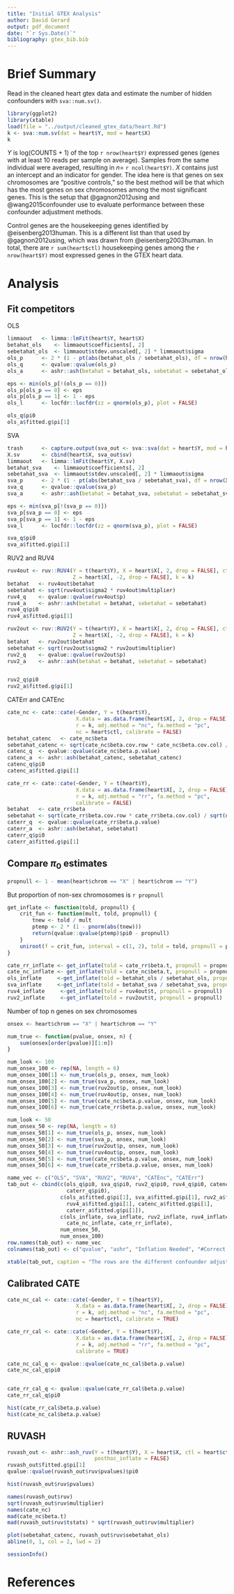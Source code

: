 ```yaml
---
title: "Initial GTEX Analysis"
author: David Gerard
output: pdf_document
date: "`r Sys.Date()`"
bibliography: gtex_bib.bib
---
```


# Brief Summary
Read in the cleaned heart gtex data and estimate the number of hidden confounders with `sva::num.sv()`.
```r
library(ggplot2)
library(xtable)
load(file = "../output/cleaned_gtex_data/heart.Rd")
k <- sva::num.sv(dat = heart$Y, mod = heart$X)
k
```

$Y$ is log(COUNTS + 1) of the top `r nrow(heart$Y)` expressed genes (genes with at least 10 reads per sample on average). Samples from the same individual were averaged, resulting in $n =$ `r ncol(heart$Y)`. $X$ contains just an intercept and an indicator for gender. The idea here is that genes on sex chromosomes are "positive controls," so the best method will be that which has the most genes on sex chromosomes among the most significant genes. This is the setup that @gagnon2012using and @wang2015confounder use to evaluate performance between these confounder adjustment methods.

Control genes are the housekeeping genes identified by @eisenberg2013human. This is a different list than that used by @gagnon2012using, which was drawn from @eisenberg2003human. In total, there are `r sum(heart$ctl)` housekeeping genes among the `r nrow(heart$Y)` most expressed genes in the GTEX heart data.

# Analysis

## Fit competitors
OLS
```r
limmaout   <- limma::lmFit(heart$Y, heart$X)
betahat_ols    <- limmaout$coefficients[, 2]
sebetahat_ols  <- limmaout$stdev.unscaled[, 2] * limmaout$sigma
ols_p      <- 2 * (1 - pt(abs(betahat_ols / sebetahat_ols), df = nrow(heart$X) - ncol(heart$X)))
ols_q      <- qvalue::qvalue(ols_p)
ols_a      <- ashr::ash(betahat = betahat_ols, sebetahat = sebetahat_ols)

eps <- min(ols_p[!(ols_p == 0)])
ols_p[ols_p == 0] <- eps
ols_p[ols_p == 1] <- 1 - eps
ols_l      <- locfdr::locfdr(zz = qnorm(ols_p), plot = FALSE)

ols_q$pi0
ols_a$fitted.g$pi[1]
```

SVA
```r
trash      <- capture.output(sva_out <- sva::sva(dat = heart$Y, mod = heart$X, n.sv = k))
X.sv       <- cbind(heart$X, sva_out$sv)
limmaout   <- limma::lmFit(heart$Y, X.sv)
betahat_sva    <- limmaout$coefficients[, 2]
sebetahat_sva  <- limmaout$stdev.unscaled[, 2] * limmaout$sigma
sva_p      <- 2 * (1 - pt(abs(betahat_sva / sebetahat_sva), df = nrow(X.sv) - ncol(X.sv)))
sva_q      <- qvalue::qvalue(sva_p)
sva_a      <- ashr::ash(betahat = betahat_sva, sebetahat = sebetahat_sva)

eps <- min(sva_p[!(sva_p == 0)])
sva_p[sva_p == 0] <- eps
sva_p[sva_p == 1] <- 1 - eps
sva_l      <- locfdr::locfdr(zz = qnorm(sva_p), plot = FALSE)

sva_q$pi0
sva_a$fitted.g$pi[1]
```
RUV2 and RUV4
```r
ruv4out <- ruv::RUV4(Y = t(heart$Y), X = heart$X[, 2, drop = FALSE], ctl = heart$ctl,
                     Z = heart$X[, -2, drop = FALSE], k = k)
betahat   <- ruv4out$betahat
sebetahat <- sqrt(ruv4out$sigma2 * ruv4out$multiplier)
ruv4_q    <- qvalue::qvalue(ruv4out$p)
ruv4_a    <- ashr::ash(betahat = betahat, sebetahat = sebetahat)
ruv4_q$pi0
ruv4_a$fitted.g$pi[1]

ruv2out <- ruv::RUV2(Y = t(heart$Y), X = heart$X[, 2, drop = FALSE], ctl = heart$ctl,
                     Z = heart$X[, -2, drop = FALSE], k = k)
betahat   <- ruv2out$betahat
sebetahat <- sqrt(ruv2out$sigma2 * ruv2out$multiplier)
ruv2_q    <- qvalue::qvalue(ruv2out$p)
ruv2_a    <- ashr::ash(betahat = betahat, sebetahat = sebetahat)


ruv2_q$pi0
ruv2_a$fitted.g$pi[1]
```
CATErr and CATEnc
```r
cate_nc <- cate::cate(~Gender, Y = t(heart$Y),
                      X.data = as.data.frame(heart$X[, 2, drop = FALSE]),
                      r = k, adj.method = "nc", fa.method = "pc",
                      nc = heart$ctl, calibrate = FALSE)
betahat_catenc   <- cate_nc$beta
sebetahat_catenc <- sqrt(cate_nc$beta.cov.row * cate_nc$beta.cov.col) / sqrt(nrow(heart$X))
catenc_q  <- qvalue::qvalue(cate_nc$beta.p.value)
catenc_a  <- ashr::ash(betahat_catenc, sebetahat_catenc)
catenc_q$pi0
catenc_a$fitted.g$pi[1]
```

```r
cate_rr <- cate::cate(~Gender, Y = t(heart$Y),
                      X.data = as.data.frame(heart$X[, 2, drop = FALSE]),
                      r = k, adj.method = "rr", fa.method = "pc",
                      calibrate = FALSE)
betahat   <- cate_rr$beta
sebetahat <- sqrt(cate_rr$beta.cov.row * cate_rr$beta.cov.col) / sqrt(nrow(heart$X))
caterr_q  <- qvalue::qvalue(cate_rr$beta.p.value)
caterr_a  <- ashr::ash(betahat, sebetahat)
caterr_q$pi0
caterr_a$fitted.g$pi[1]
```

## Compare $\pi_0$ estimates
```r
propnull <- 1 - mean(heart$chrom == "X" | heart$chrom == "Y")
```

But proportion of non-sex chromosomes is `r propnull`

```r
get_inflate <- function(told, propnull) {
    crit_fun <- function(mult, told, propnull) {
        tnew <- told / mult
        ptemp <- 2 * (1 - pnorm(abs(tnew)))
        return(qvalue::qvalue(ptemp)$pi0 - propnull)
    }
    uniroot(f = crit_fun, interval = c(1, 2), told = told, propnull = propnull)$root
}

cate_rr_inflate <- get_inflate(told = cate_rr$beta.t, propnull = propnull)
cate_nc_inflate <- get_inflate(told = cate_nc$beta.t, propnull = propnull)
ols_inflate     <-get_inflate(told = betahat_ols / sebetahat_ols, propnull = propnull)
sva_inflate     <-get_inflate(told = betahat_sva / sebetahat_sva, propnull = propnull)
ruv4_inflate     <-get_inflate(told = ruv4out$t, propnull = propnull)
ruv2_inflate     <-get_inflate(told = ruv2out$t, propnull = propnull)
```

Number of top n genes on sex chromosomes
```r
onsex <- heart$chrom == "X" | heart$chrom == "Y"

num_true <- function(pvalue, onsex, n) {
    sum(onsex[order(pvalue)][1:n])
}

num_look <- 100
num_onsex_100 <- rep(NA, length = 6)
num_onsex_100[1] <- num_true(ols_p, onsex, num_look)
num_onsex_100[2] <- num_true(sva_p, onsex, num_look)
num_onsex_100[3] <- num_true(ruv2out$p, onsex, num_look)
num_onsex_100[4] <- num_true(ruv4out$p, onsex, num_look)
num_onsex_100[5] <- num_true(cate_nc$beta.p.value, onsex, num_look)
num_onsex_100[6] <- num_true(cate_rr$beta.p.value, onsex, num_look)

num_look <- 50
num_onsex_50 <- rep(NA, length = 6)
num_onsex_50[1] <- num_true(ols_p, onsex, num_look)
num_onsex_50[2] <- num_true(sva_p, onsex, num_look)
num_onsex_50[3] <- num_true(ruv2out$p, onsex, num_look)
num_onsex_50[4] <- num_true(ruv4out$p, onsex, num_look)
num_onsex_50[5] <- num_true(cate_nc$beta.p.value, onsex, num_look)
num_onsex_50[6] <- num_true(cate_rr$beta.p.value, onsex, num_look)
```

```r
name_vec <- c("OLS", "SVA", "RUV2", "RUV4", "CATEnc", "CATErr")
tab_out <- cbind(c(ols_q$pi0, sva_q$pi0, ruv2_q$pi0, ruv4_q$pi0, catenc_q$pi0,
                   caterr_q$pi0),
                 c(ols_a$fitted.g$pi[1], sva_a$fitted.g$pi[1], ruv2_a$fitted.g$pi[1],
                   ruv4_a$fitted.g$pi[1], catenc_a$fitted.g$pi[1],
                   caterr_a$fitted.g$pi[1]),
                 c(ols_inflate, sva_inflate, ruv2_inflate, ruv4_inflate,
                   cate_nc_inflate, cate_rr_inflate),
                 num_onsex_50,
                 num_onsex_100)
row.names(tab_out) <- name_vec
colnames(tab_out) <- c("qvalue", "ashr", "Inflation Needed", "#Correct Top 50", "#Correct Top 100")

xtable(tab_out, caption = "The rows are the different confounder adjustment methods. The first two columns are the estimates of $\\pi_0$ using either \\texttt{qvalue} or \\texttt{ashr}. The third column is the inflation on the standard deviation needed so that the \\texttt{qvalue} will return an estimate of $\\pi_0$ that is equal to the observed proportion of genes on sex chromosomes. The fourth and fifth columns are the number of sex chromosome genes among the most significant 50 or 100 genes.", display = c("f", "f", "f", "f", "d", "d"))
```


## Calibrated CATE
```r
cate_nc_cal <- cate::cate(~Gender, Y = t(heart$Y),
                      X.data = as.data.frame(heart$X[, 2, drop = FALSE]),
                      r = k, adj.method = "nc", fa.method = "pc",
                      nc = heart$ctl, calibrate = TRUE)

cate_rr_cal <- cate::cate(~Gender, Y = t(heart$Y),
                      X.data = as.data.frame(heart$X[, 2, drop = FALSE]),
                      r = k, adj.method = "rr", fa.method = "pc",
                      calibrate = TRUE)
```

```r
cate_nc_cal_q <- qvalue::qvalue(cate_nc_cal$beta.p.value)
cate_nc_cal_q$pi0


cate_rr_cal_q <- qvalue::qvalue(cate_rr_cal$beta.p.value)
cate_rr_cal_q$pi0

hist(cate_rr_cal$beta.p.value)
hist(cate_nc_cal$beta.p.value)
```


## RUVASH
```r
ruvash_out <- ashr::ash_ruv(Y = t(heart$Y), X = heart$X, ctl = heart$ctl, k = k,
                            posthoc_inflate = FALSE)
ruvash_out$fitted.g$pi[1]
qvalue::qvalue(ruvash_out$ruv$pvalues)$pi0

hist(ruvash_out$ruv$pvalues)
```

```r
names(ruvash_out$ruv)
sqrt(ruvash_out$ruv$multiplier)
names(cate_nc)
mad(cate_nc$beta.t)
mad(ruvash_out$ruv$tstats) * sqrt(ruvash_out$ruv$multiplier)

plot(sebetahat_catenc, ruvash_out$ruv$sebetahat_ols)
abline(0, 1, col = 2, lwd = 2)
```

```r
sessionInfo()
```

# References
